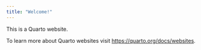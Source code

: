 ```yaml
---
title: "Welcome!"
---
```


This is a Quarto website.

To learn more about Quarto websites visit <https://quarto.org/docs/websites>.
